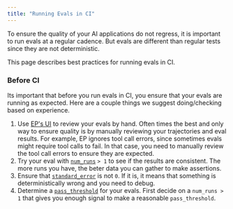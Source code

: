 ```yaml
---
title: "Running Evals in CI"
---
```


To ensure the quality of your AI applications do not regress, it is important to
run evals at a regular cadence. But evals are different than regular tests since
they are not deterministic.

This page describes best practices for running evals in CI.

### Before CI

Its important that before you run evals in CI, you ensure that your evals are
running as expected. Here are a couple things we suggest doing/checking based on experience.

1. Use [EP's UI](/tutorial/ui/getting-started) to review your evals by hand.
Often times the best and only way to ensure quality is by manually reviewing
your trajectories and eval results. For example, EP ignores tool call errors,
since sometimes evals might require tool calls to fail. In that case, you need
to manually review the tool call errors to ensure they are expected.
2. Try your eval with [`num_runs`](/reference/evaluation-test#multiple-runs-and-aggregation) `> 1` to see if the results are consistent. The more runs you have, the beter data you can gather to make assertions.
3. Ensure that [`standard_error`](/specification#evaluateresult) is not `0`. If it is, it means that something is deterministically wrong and you need to debug.
5. Determine a [`pass_threshold`](/specification#evaluationthreshold) for your evals. First decide on a `num_runs > 1` that gives you enough signal to make a reasonable `pass_threshold`.